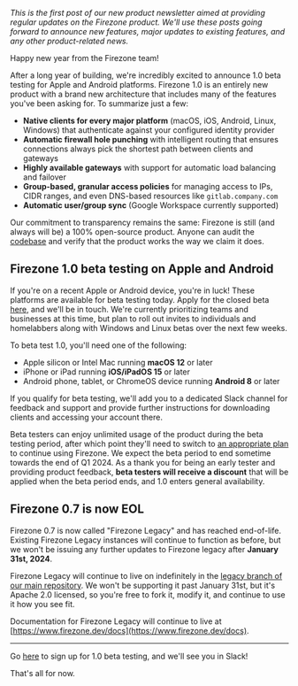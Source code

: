 _This is the first post of our new product newsletter aimed at providing regular
updates on the Firezone product. We'll use these posts going forward to announce
new features, major updates to existing features, and any other product-related
news._

Happy new year from the Firezone team!

After a long year of building, we're incredibly excited to announce 1.0 beta
testing for Apple and Android platforms. Firezone 1.0 is an entirely new product
with a brand new architecture that includes many of the features you've been
asking for. To summarize just a few:

- **Native clients for every major platform** (macOS, iOS, Android, Linux,
  Windows) that authenticate against your configured identity provider
- **Automatic firewall hole punching** with intelligent routing that ensures
  connections always pick the shortest path between clients and gateways
- **Highly available gateways** with support for automatic load balancing and
  failover
- **Group-based, granular access policies** for managing access to IPs, CIDR
  ranges, and even DNS-based resources like `gitlab.company.com`
- **Automatic user/group sync** (Google Workspace currently supported)

Our commitment to transparency remains the same: Firezone is still (and always
will be) a 100% open-source product. Anyone can audit the
[codebase](https://github.com/firezone/firezone) and verify that the product
works the way we claim it does.

## Firezone 1.0 beta testing on Apple and Android

If you're on a recent Apple or Android device, you're in luck! These platforms
are available for beta testing today. Apply for the closed beta
[here](/product/early-access), and we'll be in touch. We're currently
prioritizing teams and businesses at this time, but plan to roll out invites to
individuals and homelabbers along with Windows and Linux betas over the next few
weeks.

To beta test 1.0, you'll need one of the following:

- Apple silicon or Intel Mac running **macOS 12** or later
- iPhone or iPad running **iOS/iPadOS 15** or later
- Android phone, tablet, or ChromeOS device running **Android 8** or later

If you qualify for beta testing, we'll add you to a dedicated Slack channel for
feedback and support and provide further instructions for downloading clients
and accessing your account there.

Beta testers can enjoy unlimited usage of the product during the beta testing
period, after which point they'll need to switch to
[an appropriate plan](/pricing) to continue using Firezone. We expect the beta
period to end sometime towards the end of Q1 2024. As a thank you for being an
early tester and providing product feedback, **beta testers will receive a
discount** that will be applied when the beta period ends, and 1.0 enters
general availability.

## Firezone 0.7 is now EOL

Firezone 0.7 is now called "Firezone Legacy" and has reached end-of-life.
Existing Firezone Legacy instances will continue to function as before, but we
won't be issuing any further updates to Firezone legacy after **January 31st,
2024**.

Firezone Legacy will continue to live on indefinitely in the
[legacy branch of our main repository](https://github.com/firezone/firezone/blob/legacy).
We won't be supporting it past January 31st, but it's Apache 2.0 licensed, so
you're free to fork it, modify it, and continue to use it how you see fit.

Documentation for Firezone Legacy will continue to live at
[https://www.firezone.dev/docs](https://www.firezone.dev/docs).

---

Go [here](/product/early-access) to sign up for 1.0 beta testing, and we'll see
you in Slack!

That's all for now.
